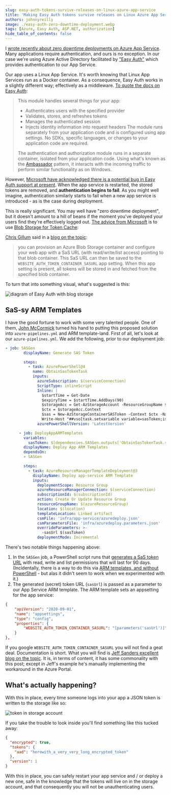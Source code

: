 ```yaml
---
slug: easy-auth-tokens-survive-releases-on-linux-azure-app-service
title: 'Making Easy Auth tokens survive releases on Linux Azure App Service'
authors: johnnyreilly
image: ./easy-auth-zero-downtime-deployment.webp
tags: [Azure, Easy Auth, ASP.NET, authorization]
hide_table_of_contents: false
---
```


I [wrote recently about zero downtime deployments on Azure App Service](../2021-02-11-azure-app-service-health-checks-and-zero-downtime-deployments/index.mdx). Many applications require authentication, and ours is no exception. In our case we're using Azure Active Directory facilitated by ["Easy Auth"](https://docs.microsoft.com/en-us/azure/app-service/overview-authentication-authorization) which provides authentication to our App Service.

<!--truncate-->

Our app uses a Linux App Service. It's worth knowing that Linux App Services run as a Docker container. As a consequence, Easy Auth works in a slightly different way; effectively as a middleware. [To quote the docs on Easy Auth](https://docs.microsoft.com/en-us/azure/app-service/overview-authentication-authorization#on-containers):

> This module handles several things for your app:
>
> - Authenticates users with the specified provider
> - Validates, stores, and refreshes tokens
> - Manages the authenticated session
> - Injects identity information into request headers The module runs separately from your application code and is configured using app settings. No SDKs, specific languages, or changes to your application code are required.
>
> The authentication and authorization module runs in a separate container, isolated from your application code. Using what's known as the [Ambassador](https://docs.microsoft.com/en-us/azure/architecture/patterns/ambassador) pattern, it interacts with the incoming traffic to perform similar functionality as on Windows.

However, [Microsoft have acknowledged there is a potential bug in Easy Auth support at present](https://social.msdn.microsoft.com/Forums/en-US/dde551b2-c86d-474b-b0a6-cc66163785a1/restarting-azure-app-service-on-linux-with-azure-active-directory-authentication-resets-authme#b59951ab-623a-4442-a221-80c157387bbe). When the app service is restarted, the stored tokens are removed, and **authentication begins to fail**. As you might well imagine, authentication similarly starts to fail when a new app service is introduced - as is the case during deployment.

This is really significant. You may well have "zero downtime deployment", but it doesn't amount to a hill of beans if the moment you've deployed your users find they're effectively logged out. [The advice from Microsoft](https://social.msdn.microsoft.com/Forums/en-US/dde551b2-c86d-474b-b0a6-cc66163785a1/restarting-azure-app-service-on-linux-with-azure-active-directory-authentication-resets-authme#b59951ab-623a-4442-a221-80c157387bbe) is to use [Blob Storage for Token Cache](https://docs.microsoft.com/en-gb/archive/blogs/jpsanders/azure-app-service-authentication-using-a-blob-storage-for-token-cache):

[Chris Gillum](https://twitter.com/cgillum) said in a [blog on the topic](https://cgillum.tech/2016/03/07/app-service-token-store/):

> you can provision an Azure Blob Storage container and configure your web app with a SaS URL (with read/write/list access) pointing to that blob container. This SaS URL can then be saved to the `WEBSITE_AUTH_TOKEN_CONTAINER_SASURL` app setting. When this app setting is present, all tokens will be stored in and fetched from the specified blob container.

To turn that into something visual, what's suggested is this:

![diagram of Easy Auth with blog storage](easy-auth-zero-downtime-deployment.webp)

## SaS-sy ARM Templates

I have the good fortune to work with some very talented people. One of them, [John McCormick](https://github.com/jmccor99) turned his hand to putting this proposed solution into `azure-pipelines.yml` and ARM template-land. First of all, let's look at our `azure-pipelines.yml`. We add the following, prior to our deployment job:

```yml
- job: SASGen
        displayName: Generate SAS Token

        steps:
          - task: AzurePowerShell@4
            name: ObtainSasTokenTask
            inputs:
              azureSubscription: $(serviceConnection)
              ScriptType: inlineScript
              Inline: |
                $startTime = Get-Date
                $expiryTime = $startTime.AddDays(90)
                $storageAcc = Get-AzStorageAccount -ResourceGroupName $(azureResourceGroup) -Name $(storageAccountName)
                $ctx = $storageAcc.Context
                $sas = New-AzStorageContainerSASToken -Context $ctx -Name "tokens" -Permission "rwl" -Protocol HttpsOnly -StartTime $startTime -ExpiryTime $expiryTime -FullUri
                Write-Host "##vso[task.setvariable variable=sasToken;issecret=true;isOutput=true]$sas"
              azurePowerShellVersion: 'LatestVersion'

      - job: DeployAppARMTemplates
        variables:
          sasToken: $[dependencies.SASGen.outputs['ObtainSasTokenTask.sasToken'] ]
        displayName: Deploy App ARM Templates
        dependsOn:
        - SASGen

        steps:
          - task: AzureResourceManagerTemplateDeployment@3
            displayName: Deploy app-service ARM Template
            inputs:
              deploymentScope: Resource Group
              azureResourceManagerConnection: $(serviceConnection)
              subscriptionId: $(subscriptionId)
              action: Create Or Update Resource Group
              resourceGroupName: $(azureResourceGroup)
              location: $(location)
              templateLocation: Linked artifact
              csmFile: 'infra/app-service/azuredeploy.json'
              csmParametersFile: 'infra/azuredeploy.parameters.json'
              overrideParameters: >-
                -sasUrl $(sasToken)
              deploymentMode: Incremental
```

There's two notable things happening above:

1. In the `SASGen` job, a PowerShell script runs that [generates a SaS token URL](https://docs.microsoft.com/en-us/powershell/module/az.storage/new-azstoragecontainersastoken?view=azps-5.5.0) with read, write and list permissions that will last for 90 days. (Incidentally, there is a way to do this via [ARM templates, and without PowerShell](https://stackoverflow.com/a/56127006/761388) \- but alas it didn't seem to work when we experimented with it.)
2. The generated (secret) token URL (`sasUrl`) is passed as a parameter to our App Service ARM template. The ARM template sets an appsetting for the app service:

```json
{
    "apiVersion": "2020-09-01",
    "name": "appsettings",
    "type": "config",
    "properties": {
        "WEBSITE_AUTH_TOKEN_CONTAINER_SASURL": "[parameters('sasUrl')]"
    }
},
```

If you google `WEBSITE_AUTH_TOKEN_CONTAINER_SASURL` you will not find a geat deal. Documentation is short. What you will find is [Jeff Sanders excellent blog on the topic](http://jsandersblog.azurewebsites.net/2017/08/10/azure-app-service-authentication-using-a-blob-storage-for-token-cache/). It is, in terms of content, it has some commonality with this post; except in Jeff's example he's manually implementing the workaround in the Azure Portal.

## What's actually happening?

With this in place, every time someone logs into your app a JSON token is written to the storage like so:

![token in storage account](token.webp)

If you take the trouble to look inside you'll find something like this tucked away:

```json
{
  "encrypted": true,
  "tokens": {
    "aad": "herewith_a_very_very_long_encrypted_token"
  },
  "version": 1
}
```

With this in place, you can safely restart your app service and / or deploy a new one, safe in the knowledge that the tokens will live on in the storage account, and that consequently you will not be unauthenticating users.
